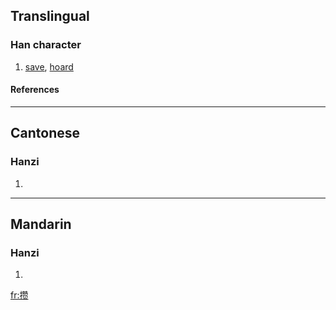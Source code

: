 {{see|攢}}

==Translingual==
===Han character===
{{Han char|rn=64|rad=手|as=16|sn=19|four=|canj=手竹山人 (QHUO), X手竹山人 (XQHUO)}}
# [[save]], [[hoard]]
====References====
{{Han ref|kx=0462.461|hdz=31983.010|uh=6512|ud=25874}}

----
==Cantonese==
===Hanzi===
{{yue-hanzi|jyut=|y=chyun4, jaan2}}
# {{defn|Cantonese}}

----
==Mandarin==
===Hanzi===
{{cmn-hanzi|tra=攢|pin=[[zǎn]] (zan3)|wg=tsan<sup>3</sup>}}
# {{defn|Mandarin}}

[[fr:攒]]